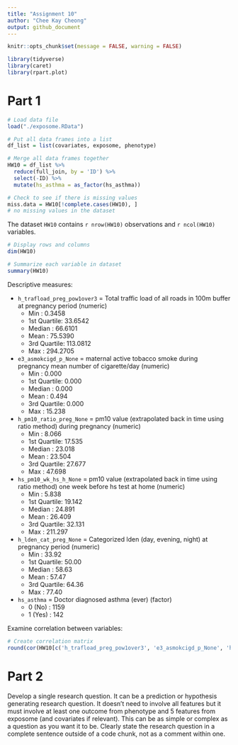 ```yaml
---
title: "Assignment 10"
author: "Chee Kay Cheong"
output: github_document
---
```


```r
knitr::opts_chunk$set(message = FALSE, warning = FALSE)

library(tidyverse)
library(caret)
library(rpart.plot)
```

# Part 1

```r
# Load data file
load("./exposome.RData")

# Put all data frames into a list
df_list = list(covariates, exposome, phenotype) 

# Merge all data frames together
HW10 = df_list %>% 
  reduce(full_join, by = 'ID') %>% 
  select(-ID) %>% 
  mutate(hs_asthma = as_factor(hs_asthma))

# Check to see if there is missing values
miss.data = HW10[!complete.cases(HW10), ]
# no missing values in the dataset
```

The dataset `HW10` contains `r nrow(HW10)` observations and `r ncol(HW10)` variables.

```r
# Display rows and columns
dim(HW10)

# Summarize each variable in dataset
summary(HW10)
```

Descriptive measures:

* `h_trafload_preg_pow1over3` = Total traffic load of all roads in 100m buffer at pregnancy period (numeric)                                                                     
  + Min : 0.3458                                                                                                                                                                       
  + 1st Quartile: 33.6542                                                                                                                                                              
  + Median : 66.6101                                                                                                                                                                   
  + Mean : 75.5390                                                                                                                                                                     
  + 3rd Quartile: 113.0812                                                                                                                                                            
  + Max : 294.2705                                                                                                                                                                   

* `e3_asmokcigd_p_None` = maternal active tobacco smoke during pregnancy mean number of cigarette/day (numeric)                                                                       
  + Min : 0.000                                                                                                                                                                        
  + 1st Quartile: 0.000                                                                                                                                                                
  + Median : 0.000                                                                                                                                                                     
  + Mean : 0.494                                                                                                                                                                       
  + 3rd Quartile: 0.000                                                                                                                                                               
  + Max : 15.238

* `h_pm10_ratio_preg_None` = pm10 value (extrapolated back in time using ratio method) during pregnancy (numeric)                                                                     
  + Min : 8.066                                                                                                                                                                        
  + 1st Quartile: 17.535                                                                                                                                                               
  + Median : 23.018                                                                                                                                                                   
  + Mean : 23.504                                                                                                                                                                     
  + 3rd Quartile: 27.677                                                                                                                                                               
  + Max : 47.698

* `hs_pm10_wk_hs_h_None` = pm10 value (extrapolated back in time using ratio method) one week before hs test at home (numeric)
  + Min : 5.838                                                                                                                                                                  
  + 1st Quartile: 19.142                                                                                                                                                              
  + Median : 24.891                                                                                                                                                                   
  + Mean : 26.409                                                                                                                                                                     
  + 3rd Quartile: 32.131                                                                                                                                                            
  + Max : 211.297
  
* `h_lden_cat_preg_None` = Categorized lden (day, evening, night) at pregnancy period (numeric)
  + Min : 33.92                                                                                                                                                                       
  + 1st Quartile: 50.00                                                                                                                                                              
  + Median : 58.63                                                                                                                                                                   
  + Mean : 57.47                                                                                                                                                                     
  + 3rd Quartile: 64.36                                                                                                                                                            
  + Max : 77.40
  
* `hs_asthma` = Doctor diagnosed asthma (ever) (factor)
  + 0 (No) : 1159                                                                                                                                                                     
  + 1 (Yes) : 142

Examine correlation between variables:
```r
# Create correlation matrix
round(cor(HW10[c('h_trafload_preg_pow1over3', 'e3_asmokcigd_p_None', 'h_pm10_ratio_preg_None', 'hs_pm10_wk_hs_h_None', 'h_lden_cat_preg_None')]), 2)
```

# Part 2

Develop a single research question. It can be a prediction or hypothesis generating research question. It doesn't need to involve all features but it must involve at least one outcome from phenotype and 5 features from exposome (and covariates if relevant). This can be as simple or complex as a question as you want it to be. Clearly state the research question in a complete sentence outside of a code chunk, not as a comment within one.





